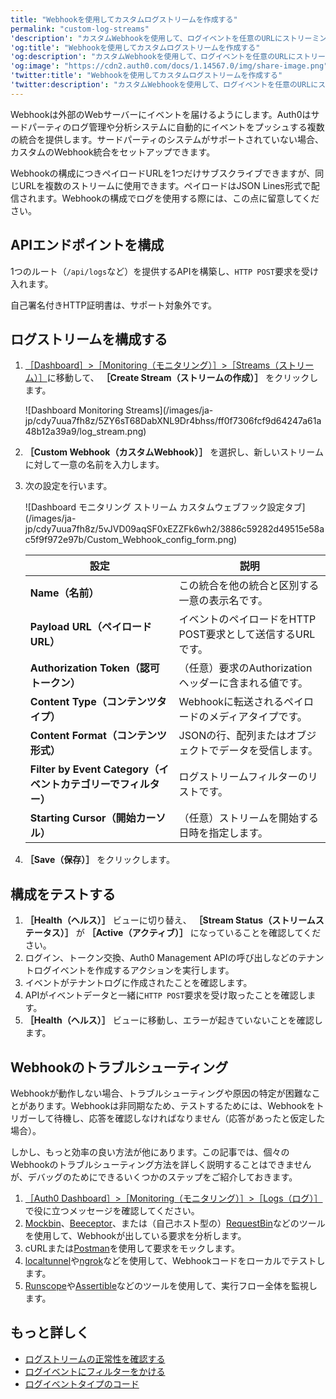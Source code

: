 ```yaml
---
title: "Webhookを使用してカスタムログストリームを作成する"
permalink: "custom-log-streams"
'description': "カスタムWebhookを使用して、ログイベントを任意のURLにストリーミングするログストリームを構成する方法を学びましょう。"
'og:title': "Webhookを使用してカスタムログストリームを作成する"
'og:description': "カスタムWebhookを使用して、ログイベントを任意のURLにストリーミングするログストリームを構成する方法を学びましょう。"
'og:image': "https://cdn2.auth0.com/docs/1.14567.0/img/share-image.png"
'twitter:title': "Webhookを使用してカスタムログストリームを作成する"
'twitter:description': "カスタムWebhookを使用して、ログイベントを任意のURLにストリーミングするログストリームを構成する方法を学びましょう。"
---
```


Webhookは外部のWebサーバーにイベントを届けるようにします。Auth0はサードパーティのログ管理や分析システムに自動的にイベントをプッシュする複数の統合を提供します。サードパーティのシステムがサポートされていない場合、カスタムのWebhook統合をセットアップできます。

<Callout icon="file-lines" color="#0EA5E9" iconType="regular">

Webhookの構成につきペイロードURLを1つだけサブスクライブできますが、同じURLを複数のストリームに使用できます。ペイロードはJSON Lines形式で配信されます。Webhookの構成でログを使用する際には、この点に留意してください。

</Callout>

## APIエンドポイントを構成

1つのルート（`/api/logs`など）を提供するAPIを構築し、`HTTP POST`要求を受け入れます。

<Warning>

自己署名付きHTTP証明書は、サポート対象外です。

</Warning>

## ログストリームを構成する

1. [［Dashboard］>［Monitoring（モニタリング）］>［Streams（ストリーム）］](https://manage.auth0.com/#/log-streams)に移動して、 **［Create Stream（ストリームの作成）］** をクリックします。

   <Frame>![Dashboard Monitoring Streams](/images/ja-jp/cdy7uua7fh8z/5ZY6sT68DabXNL9Dr4bhss/ff0f7306fcf9d64247a61a48b12a39a9/log_stream.png)</Frame>

2. **［Custom Webhook（カスタムWebhook）］** を選択し、新しいストリームに対して一意の名前を入力します。
3. 次の設定を行います。

   <Frame>![Dashboard モニタリング ストリーム カスタムウェブフック設定タブ](/images/ja-jp/cdy7uua7fh8z/5vJVD09aqSF0xEZZFk6wh2/3886c59282d49515e58ac5f9f972e97b/Custom_Webhook_config_form.png)</Frame>

   <table class="table"><thead>
   <tr>
   <th><b>設定</b></th>
   <th><b>説明</b></th>
   </tr>
   </thead>
   <tbody>
   <tr>
   <td><b>Name（名前）</b></td>
   <td>この統合を他の統合と区別する一意の表示名です。</td>
   </tr>
   <tr>
   <td><b>Payload URL（ペイロードURL）</b></td>
   <td>イベントのペイロードをHTTP POST要求として送信するURLです。</td>
   </tr>
   <tr>
   <td><b>Authorization Token（認可トークン）</b></td>
   <td>（任意）要求のAuthorizationヘッダーに含まれる値です。</td>
   </tr>
   <tr>
   <td><b>Content Type（コンテンツタイプ）</b></td>
   <td>Webhookに転送されるペイロードのメディアタイプです。</td>
   </tr>
   <tr>
   <td><b>Content Format（コンテンツ形式）</b></td>
   <td>JSONの行、配列またはオブジェクトでデータを受信します。</td>
   </tr>
   <tr>
   <td><b>Filter by Event Category（イベントカテゴリーでフィルター）</b></td>
   <td>ログストリームフィルターのリストです。</td>
   </tr>
   <tr>
   <td><b>Starting Cursor（開始カーソル）</b></td>
   <td>（任意）ストリームを開始する日時を指定します。</td>
   </tr>
   </tbody>
   </table>
4. **［Save（保存）］** をクリックします。

## 構成をテストする

1. **［Health（ヘルス）］** ビューに切り替え、 **［Stream Status（ストリームステータス）］** が **［Active（アクティブ）］** になっていることを確認してください。
2. ログイン、トークン交換、Auth0 Management APIの呼び出しなどのテナントログイベントを作成するアクションを実行します。
3. イベントがテナントログに作成されたことを確認します。
4. APIがイベントデータと一緒に`HTTP POST`要求を受け取ったことを確認します。
5. **［Health（ヘルス）］** ビューに移動し、エラーが起きていないことを確認します。

## Webhookのトラブルシューティング

Webhookが動作しない場合、トラブルシューティングや原因の特定が困難なことがあります。Webhookは非同期なため、テストするためには、Webhookをトリガーして待機し、応答を確認しなければなりません（応答があったと仮定した場合）。

しかし、もっと効率の良い方法が他にあります。この記事では、個々のWebhookのトラブルシューティング方法を詳しく説明することはできませんが、デバッグのためにできるいくつかのステップをご紹介しておきます。

1. [［Auth0 Dashboard］>［Monitoring（モニタリング）］>［Logs（ログ）］](/ja-jp/deploy-monitor/logs)で役に立つメッセージを確認してください。
2. [Mockbin](http://mockbin.io/)、[Beeceptor](https://beeceptor.com/)、または（自己ホスト型の）[RequestBin](https://github.com/Runscope/requestbin)などのツールを使用して、Webhookが出している要求を分析します。
3. cURLまたは[Postman](https://www.getpostman.com/)を使用して要求をモックします。
4. [localtunnel](https://github.com/localtunnel/localtunnel)や[ngrok](https://ngrok.com/)などを使用して、Webhookコードをローカルでテストします。
5. [Runscope](https://www.runscope.com/)や[Assertible](https://assertible.com/)などのツールを使用して、実行フロー全体を監視します。

## もっと詳しく

* [ログストリームの正常性を確認する](/ja-jp/customize/log-streams/check-log-stream-health)
* [ログイベントにフィルターをかける](/ja-jp/deploy-monitor/logs/log-event-filters)
* [ログイベントタイプのコード](/ja-jp/deploy-monitor/logs/log-event-type-codes)